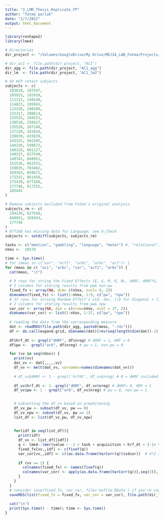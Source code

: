 ```yaml
---
title: "3_LMM_Thesis_Replicate_FP"
author: "fatma parlak"
date: "2/7/2022"
output: html_document
---
```


```r
library(reshape2)
library(lme4)

# Directories
dir_project <- "/Volumes/GoogleDrive/My Drive/MEJIA_LAB_Fatma/Projects/Prewhitening_Paper/code"

# dir_ac1 <- file.path(dir_project, "AC1")
dir_agg <- file.path(dir_project, "AC1_agg")
dir_lm  <- file.path(dir_project, "AC1_lm2")

# 45 HCP retest subjects
subjects <- c(
  103818, 187547,
  105923, 192439,
  111312, 194140,
  114823, 195041,
  115320, 200109,
  122317, 200614,
  125525, 204521,
  130518, 250427,
  135528, 287248,
  137128, 341834,
  139839, 433839,
  143325, 562345,
  144226, 599671,
  146129, 601127,
  149337, 627549,
  149741, 660951,
  151526, 662551,
  158035, 783462,
  169343, 859671,
  172332, 861456,
  175439, 877168,
  177746, 917255,
  185442
)

# Remove subjects excluded from Fatma's original analysis.
subjects_rm <- c(
  144226, 627549,
  660951, 169343,
  177746
)
# 877168 has missing data for Language; see 0_Check
subjects <- setdiff(subjects, subjects_rm)

tasks <- c("emotion", "gambling", "language", "motor") #, "relational", "social")
nVox <-  10578
```



```r
time <- Sys.time()
# for (meas in c("var", "acf1", "ar6c", "ar6v", "aci")) {
for (meas in c( "aci", "ar6c", "var", "acf1", "ar6v")) {
  cat(meas, "\t")
  
  # 9 rows for string the Fixed Effects (E, G, M, R, RL, dHRF, dHRF*G, DHRF*M, dHRF*R) 
  # 2 columns for storing results from pw& non-pw
  fixed_fx <- array(NA, dim= c(nVox, ncol= 9, 2)) 
  dimnames(fixed_fx) <- list(1:nVox, 1:9, c("pw", "npw")) 
  # 37 rows for stroing Random Effect's std. dev. [(8 for diagonal + (7*8)/2 for off-diagonals] + 1 for residual 
  # 2 columns for storing results from pw& npw
  var_cor <- array(NA, dim = c(nrow=nVox, ncol = 37, 2)) 
  dimnames(var_cor) <- list(1:nVox, 1:37, c("pw", "npw")) 
  
  # reading the data from the corresponding measure
  dat <- readRDS(file.path(dir_agg, paste0(meas, ".rds")))
  df <- do.call(expand.grid, dimnames(dat)[rev(seq(length(dim(dat))-1))])
  
  df$hrf_dt <- grepl("dHRF", df$nreg) # dHRF = 1, HRF = 0
  df$pw <-  grepl("ar6", df$nreg) # pw = 1, non-pw = 0

  for (vv in seq(nVox)) {
    print(vv)
    dat_vv <- dat[,,,,,vv]
    df_vv <- melt(dat_vv, varnames=names(dimnames(dat_vv)))
    
    # df_vv$dHRF <- 1 - grepl('hrfdt', df_vv$nreg) # 0 = dHRF included (baseline), 1 = dHRF not included
    
    df_vv$hrf_dt <- 1- grepl("dHRF", df_vv$nreg) # dHRF= 0, HRF = 1
    df_vv$pw <- 1 - grepl("ar6", df_vv$nreg) # pw = 0, non-pw = 1

    
    # subsetting the df_vv based on prewhitening
    df_vv_pw <- subset(df_vv, pw == 0)
    df_vv_npw <- subset(df_vv, pw == 1)
    list_df <- list(df_vv_pw, df_vv_npw)
  
    
    for(idf in seq(list_df)){
      print(idf)
      df_vv <- list_df[[idf]]
      q <- lme4::lmer(value ~ -1 + task + acquisition + hrf_dt + (-1+ task*hrf_dt)  + (-1 + task * hrf_dt | subject) , data = df_vv)
      fixed_fx[vv,,idf] <- c(fixef(q))
      var_cor[vv,,idf] <- c((as.data.frame(VarCorr(q))$sdcor))  # 4*2 std + (7*8)/2 corr + 1 residual
  
      if (vv == 1) {
        colnames(fixed_fx) <- names(fixef(q))
        colnames(var_cor) <- apply(as.data.frame(VarCorr(q))[,seq(3)], 1, paste, collapse="-")
      }
    }
  }     
  # consider save(fixed_fx, var_cor, file='myfile.RData') if you're saving multiple objects
  saveRDS(list(fixed_fx = fixed_fx, var_cor = var_cor), file.path(dir_lm, paste0(meas, "LMM_2_FP.rds")))
  
  cat("\n")
  print(Sys.time() - time); time <- Sys.time()
}
```
